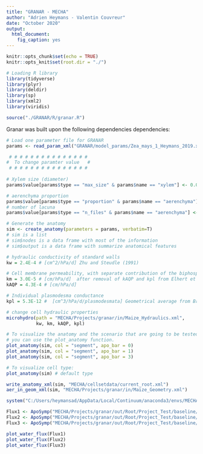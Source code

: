 ```yaml
---
title: "GRANAR - MECHA"
author: "Adrien Heymans - Valentin Couvreur"
date: "October 2020"
output:
  html_document:
    fig_caption: yes
---
```


```r
knitr::opts_chunk$set(echo = TRUE)
knitr::opts_knit$set(root.dir = "./")
```

```r
# Loading R library
library(tidyverse)
library(plyr)
library(deldir)
library(sp)
library(xml2)
library(viridis)

source("./GRANAR/R/granar.R")
```

Granar was built upon the following dependencies dependencies:

```r
# Load one parameter file for GRANAR
params <- read_param_xml("GRANAR/model_params/Zea_mays_1_Heymans_2019.xml")

 # # # # # # # # # # # # # # #
#  To change paramter value   #
 # # # # # # # # # # # # # # #
    
# Xylem size (diameter)
params$value[params$type == "max_size" & params$name == "xylem"] <- 0.043

# aerenchyma proportion
params$value[params$type == "proportion" & params$name == "aerenchyma"] <- 0.2
# number of lacuna
params$value[params$type == "n_files" & params$name == "aerenchyma"] <- 15

# Generate the anatomy
sim <- create_anatomy(parameters = params, verbatim=T)
# sim is a list
# sim$nodes is a data frame with most of the information
# sim$output is a data frame with summarize anatomical features

```


```r
# hydraulic conductivity of standard walls
kw = 2.4E-4 # [cm^2/hPa/d] Zhu and Steudle (1991)

# Cell membrane permeability, with separate contribution of the biphospholipid layer (km) and AQP (kAQP)
km = 3.0E-5 # [cm/hPa/d]  after removal of kAQP and kpl from Elhert et al. (2009) and Bret-Hart and Silk (1994)
kAQP = 4.3E-4 # [cm/hPa/d] 

# Individual plasmodesma conductance
kpl = 5.3E-12 #  [cm^3/hPa/d/plasmodesmata] Geometrical average from Bret-Hart and Silk (1994)

# change cell hydraulic properties
microhydro(path = "MECHA/Projects/granar/in/Maize_Hydraulics.xml",
           kw, km, kAQP, kpl)

```

```r
# To visualize the anatomy and the scenario that are going to be tested.
# you can use the plot_anatomy function.
plot_anatomy(sim, col = "segment", apo_bar = 0)
plot_anatomy(sim, col = "segment", apo_bar = 1)
plot_anatomy(sim, col = "segment", apo_bar = 3)

# To visualize cell type:
plot_anatomy(sim) # default type
```

```r
write_anatomy_xml(sim, "MECHA/cellsetdata/current_root.xml")
aer_in_geom_xml(sim, "MECHA/Projects/granar/in/Maize_Geometry.xml")

system("C:/Users/heymansad/AppData/Local/Continuum/anaconda3/envs/MECHA/python.exe MECHA/MECHAv4_light.py")

```


```r

Flux1 <- ApoSymp("MECHA/Projects/granar/out/Root/Project_Test/baseline/Macro_prop_1,0.txt")
Flux2 <- ApoSymp("MECHA/Projects/granar/out/Root/Project_Test/baseline/Macro_prop_2,1.txt")
Flux3 <- ApoSymp("MECHA/Projects/granar/out/Root/Project_Test/baseline/Macro_prop_4,2.txt")

plot_water_flux(Flux1)
plot_water_flux(Flux2)
plot_water_flux(Flux3)


```


